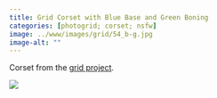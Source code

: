 ```yaml
---
title: Grid Corset with Blue Base and Green Boning
categories: [photogrid; corset; nsfw]
image: ../www/images/grid/54_b-g.jpg
image-alt: ""
---
```


Corset from the [grid project](/posts/2025-01-27_grid-project.html).

![](../www/images/grid/54_b-g.jpg)

